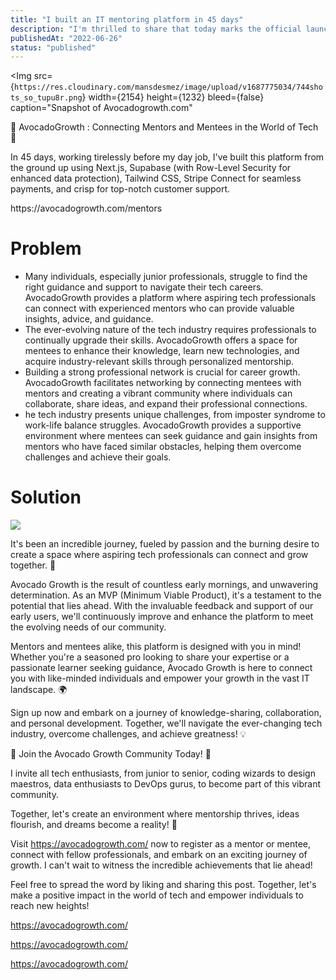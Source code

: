 ```yaml
---
title: "I built an IT mentoring platform in 45 days"
description: "I'm thrilled to share that today marks the official launch of my brand-new IT mentoring platform! 🎉"
publishedAt: "2022-06-26"
status: "published"
---
```


<Img
  src={`https://res.cloudinary.com/mansdesmez/image/upload/v1687775034/744shots_so_tupu8r.png`}
  width={2154}
  height={1232}
  bleed={false}
  caption="Snapshot of Avocadogrowth.com"
></Img>

🌱 AvocadoGrowth : Connecting Mentors and Mentees in the World of Tech 🌱

In 45 days, working tirelessly before my day job, I've built this platform from the ground up using Next.js, Supabase (with Row-Level Security for enhanced data protection), Tailwind CSS, Stripe Connect for seamless payments, and crisp for top-notch customer support.

<div className="-mt-4 text-sm italic text-rose-100/60">
  https://avocadogrowth.com/mentors
</div>

# Problem

- Many individuals, especially junior professionals, struggle to find the right guidance and support to navigate their tech careers. AvocadoGrowth provides a platform where aspiring tech professionals can connect with experienced mentors who can provide valuable insights, advice, and guidance.
- The ever-evolving nature of the tech industry requires professionals to continually upgrade their skills. AvocadoGrowth offers a space for mentees to enhance their knowledge, learn new technologies, and acquire industry-relevant skills through personalized mentorship.
- Building a strong professional network is crucial for career growth. AvocadoGrowth facilitates networking by connecting mentees with mentors and creating a vibrant community where individuals can collaborate, share ideas, and expand their professional connections.
- he tech industry presents unique challenges, from imposter syndrome to work-life balance struggles. AvocadoGrowth provides a supportive environment where mentees can seek guidance and gain insights from mentors who have faced similar obstacles, helping them overcome challenges and achieve their goals.

# Solution

<Aside>
  <Img
    caption="Mentor Josselyn Nadi from Google"
    src={`https://res.cloudinary.com/mansdesmez/image/upload/v1687776008/521shots_so_p2mihg.png`}
    width={1600}
    height={836}
  />
</Aside>

It's been an incredible journey, fueled by passion and the burning desire to create a space where aspiring tech professionals can connect and grow together. 💪

Avocado Growth is the result of countless early mornings, and unwavering determination. As an MVP (Minimum Viable Product), it's a testament to the potential that lies ahead. With the invaluable feedback and support of our early users, we'll continuously improve and enhance the platform to meet the evolving needs of our community.

Mentors and mentees alike, this platform is designed with you in mind! Whether you're a seasoned pro looking to share your expertise or a passionate learner seeking guidance, Avocado Growth is here to connect you with like-minded individuals and empower your growth in the vast IT landscape. 🌍

Sign up now and embark on a journey of knowledge-sharing, collaboration, and personal development. Together, we'll navigate the ever-changing tech industry, overcome challenges, and achieve greatness! 💡

🙌 Join the Avocado Growth Community Today! 🙌

I invite all tech enthusiasts, from junior to senior, coding wizards to design maestros, data enthusiasts to DevOps gurus, to become part of this vibrant community.

Together, let's create an environment where mentorship thrives, ideas flourish, and dreams become a reality! 🌱

Visit https://avocadogrowth.com/ now to register as a mentor or mentee, connect with fellow professionals, and embark on an exciting journey of growth. I can't wait to witness the incredible achievements that lie ahead!

Feel free to spread the word by liking and sharing this post. Together, let's make a positive impact in the world of tech and empower individuals to reach new heights!

https://avocadogrowth.com/

https://avocadogrowth.com/

https://avocadogrowth.com/
